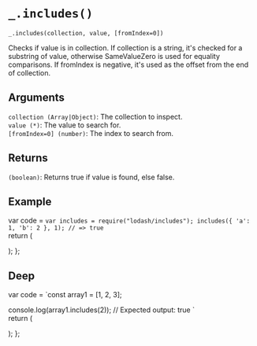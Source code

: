 # `_.includes()`

`_.includes(collection, value, [fromIndex=0])`

Checks if value is in collection. If collection is a string, it's checked for a substring of value, otherwise SameValueZero is used for equality comparisons. If fromIndex is negative, it's used as the offset from the end of collection.

## Arguments
`collection (Array|Object)`: The collection to inspect.  
`value (*)`: The value to search for.  
`[fromIndex=0] (number)`: The index to search from.

## Returns
`(boolean)`: Returns true if value is found, else false.

## Example


var code =  `var includes = require("lodash/includes");
includes({ 'a': 1, 'b': 2 }, 1);
// => true
`   
  return (
    <div>
      <Embed source={code} />
    </div>
  );
};

<Demo/>

## Deep

var code =  `const array1 = [1, 2, 3];

console.log(array1.includes(2));
// Expected output: true
`   
  return (
    <div>
      <Embed source={code} />
    </div>
  );
};

<DeepDemo/>



